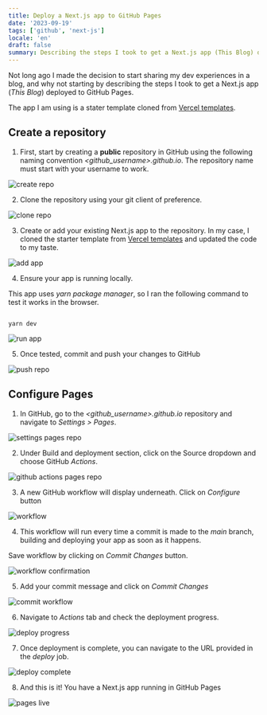 ```yaml
--- 
title: Deploy a Next.js app to GitHub Pages 
date: '2023-09-19' 
tags: ['github', 'next-js'] 
locale: 'en'
draft: false 
summary: Describing the steps I took to get a Next.js app (This Blog) deployed to GitHub Pages. 
--- 
```



Not long ago I made the decision to start sharing my dev experiences in a blog, and why not starting by describing the steps I took to get a Next.js app (_This Blog_) deployed to GitHub Pages.  


The app I am using is a stater template cloned from [Vercel templates](https://vercel.com/templates/next.js/tailwind-css-starter-blog). 

  

## Create a repository 
 

1. First, start by creating a **public** repository in GitHub using the following naming convention _\<github_username\>.github.io_. The repository name must start with your username to work. 


![create repo](/static/images/create-page-github/1_create_repo.png) 

  
2. Clone the repository using your git client of preference. 

![clone repo](/static/images/create-page-github/2_clone_repo.png) 


3. Create or add your existing Next.js app to the repository. In my case, I cloned the starter template from [Vercel templates](https://vercel.com/templates/next.js/tailwind-css-starter-blog) and updated the code to my taste. 

  
![add app](/static/images/create-page-github/3_add_nextjs_app.png) 


4. Ensure your app is running locally.  

This app uses _yarn package manager_, so I ran the following command to test it works in the browser. 


``` script 

yarn dev 

``` 


![run app](/static/images/create-page-github/4_run_app_local.png) 

  
5. Once tested, commit and push your changes to GitHub 


![push repo](/static/images/create-page-github/5_push_repo.png) 

  


## Configure Pages 


1. In GitHub, go to the _\<github_username\>.github.io_ repository and navigate to _Settings > Pages_. 


![settings pages repo](/static/images/create-page-github/6_settings_pages.png) 


2. Under Build and deployment section, click on the Source dropdown and choose GitHub _Actions_. 


![github actions pages repo](/static/images/create-page-github/7_github_actions.png) 


3. A new GitHub workflow will display underneath. Click on _Configure_ button 


![workflow](/static/images/create-page-github/8_workflow.png) 

  
4. This workflow will run every time a commit is made to the *main* branch, building and deploying your app as soon as it happens.  

Save workflow by clicking on _Commit Changes_ button. 


![workflow confirmation](/static/images/create-page-github/9_workflow_confirmation.png) 

  
5. Add your commit message and click on _Commit Changes_ 


![commit workflow](/static/images/create-page-github/10_commit_workflow.png) 


6. Navigate to _Actions_ tab and check the deployment progress. 

  
![deploy progress](/static/images/create-page-github/11_deploy_progress.png) 

  
7. Once deployment is complete, you can navigate to the URL provided in the _deploy_ job. 

  
![deploy complete](/static/images/create-page-github/12_deploy_complete.png) 


8. And this is it! You have a Next.js app running in GitHub Pages 


![pages live](/static/images/create-page-github/13_pages_live.png) 
